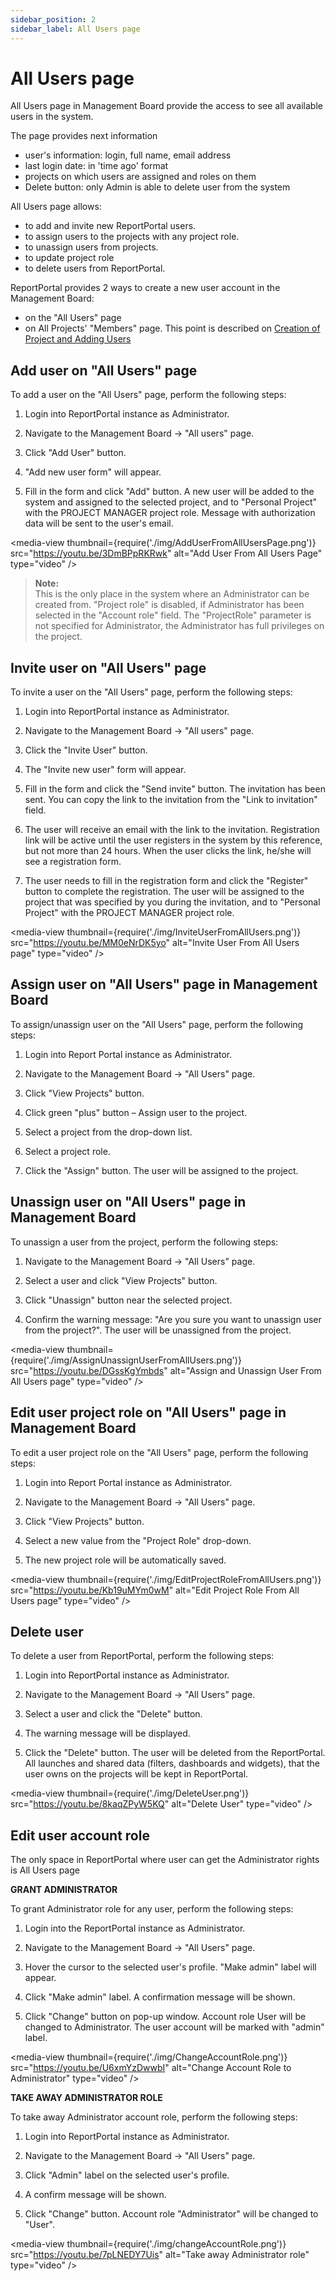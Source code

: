 ```yaml
---
sidebar_position: 2
sidebar_label: All Users page
---
```


# All Users page

All Users page in Management Board provide the access to see all available users in the system.

The page provides next information
 * user's information: login, full name, email address
 * last login date: in 'time ago' format
 * projects on which users are assigned and roles on them
 * Delete button: only Admin is able to delete user from the system

All Users page allows: 
 - to add and invite new ReportPortal users.
 - to assign users to the projects with any project role.
 - to unassign users from projects.
 - to update project role
 - to delete users from ReportPortal.

ReportPortal provides 2 ways to create a new user account in the Management Board:

- on the "All Users" page
- on All Projects' "Members" page. This point is described on
[Creation of Project and Adding Users](/report-poral-configuration/CreationOfProjectAndAddingUsers)

## Add user on "All Users" page

To add a user on the "All Users" page, perform the following steps:

1. Login into ReportPortal instance as Administrator.

2. Navigate to the Management Board -\> "All users" page.

3. Click "Add User" button.

4. "Add new user form" will appear.

5. Fill in the form and click "Add" button. A new user will be added to
  the system and assigned to the selected project, and to "Personal Project" with the 
  PROJECT MANAGER project role. Message with authorization data will be sent to the user's email.

<media-view thumbnail={require('./img/AddUserFromAllUsersPage.png')} src="https://youtu.be/3DmBPpRKRwk" alt="Add User From All Users Page" type="video" />

>**Note:**  
This is the only place in the system where an Administrator can be created
from. "Project role" is disabled, if Administrator has been selected in the
"Account role" field. The "ProjectRole" parameter is not specified for
Administrator, the Administrator has full privileges on the project.

## Invite user on "All Users" page

To invite a user on the "All Users" page, perform the following steps:

1. Login into ReportPortal instance as Administrator.

2. Navigate to the Management Board -\> "All users" page.

3. Click the "Invite User" button.

4. The "Invite new user" form will appear.

5. Fill in the form and click the "Send invite" button. The invitation
    has been sent. You can copy the link to the invitation from the "Link to
    invitation" field.

6. The user will receive an email with the link to the invitation. Registration
link will be active until the user registers in the system by this reference,
but not more than 24 hours. When the user clicks the link, he/she will see a registration form.

7. The user needs to fill in the registration form and click the "Register" button to complete the registration. 
The user will be assigned to the project that was specified by you during the invitation, 
and to "Personal Project" with the PROJECT MANAGER project role. 

<media-view thumbnail={require('./img/InviteUserFromAllUsers.png')} src="https://youtu.be/MM0eNrDK5yo" alt="Invite User From All Users page" type="video" />

## Assign user on "All Users" page in Management Board

To assign/unassign user on the "All Users" page, perform the following
steps:

1. Login into Report Portal instance as Administrator.

2. Navigate to the Management Board -\> "All Users" page.

3. Click "View Projects" button.

4. Click green "plus" button – Assign user to the project.

5. Select a project from the drop-down list.

6. Select a project role.

7. Click the "Assign" button. The user will be assigned to the project.

## Unassign user on "All Users" page in Management Board

To unassign a user from the project, perform the following steps:

1. Navigate to the Management Board -\> "All Users" page.

2. Select a user and click "View Projects" button.

3. Click "Unassign" button near the selected project.

4. Confirm the warning message: "Are you sure you want to unassign
    user from the project?". The user will be unassigned from the project.

<media-view thumbnail={require('./img/AssignUnassignUserFromAllUsers.png')} src="https://youtu.be/DGssKgYmbds" alt="Assign and Unassign User From All Users page" type="video" />

## Edit user project role on "All Users" page in Management Board

To edit a user project role on the "All Users" page, perform the following
steps:

1. Login into Report Portal instance as Administrator.

2. Navigate to the Management Board -\> "All Users" page.

3. Click "View Projects" button.

4. Select a new value from the "Project Role" drop-down.

5. The new project role will be automatically saved.

<media-view thumbnail={require('./img/EditProjectRoleFromAllUsers.png')} src="https://youtu.be/Kb19uMYm0wM" alt="Edit Project Role From All Users page" type="video" />

## Delete user

To delete a user from ReportPortal, perform the following steps:

1. Login into ReportPortal instance as Administrator.

2. Navigate to the Management Board -\> "All Users" page.

3. Select a user and click the "Delete" button.

4. The warning message will be displayed.

5. Click the "Delete" button. The user will be deleted from the ReportPortal. All launches and shared data (filters, 
dashboards and widgets), that the user owns on the projects will be kept in ReportPortal.

<media-view thumbnail={require('./img/DeleteUser.png')} src="https://youtu.be/8kaqZPyW5KQ" alt="Delete User" type="video" />

## Edit user account role

The only space in ReportPortal where user can get the Administrator rights is All Users page

**GRANT ADMINISTRATOR**

To grant Administrator role for any user, perform the following steps:

1. Login into the ReportPortal instance as Administrator.

2. Navigate to the Management Board -\> "All Users" page.

3. Hover the cursor to the selected user's profile. "Make admin" label will
    appear.

4. Click "Make admin" label. A confirmation message will be shown.

5. Click "Change" button on pop-up window. Account role User will be changed to
    Administrator. The user account will be marked with "admin" label.

<media-view thumbnail={require('./img/ChangeAccountRole.png')} src="https://youtu.be/U6xmYzDwwbI" alt="Change Account Role to Administrator" type="video" />

**TAKE AWAY ADMINISTRATOR ROLE**

To take away Administrator account role, perform the following steps:

1. Login into ReportPortal instance as Administrator.

2. Navigate to the Management Board -\> "All Users" page.

3. Click "Admin" label on the selected user's profile.

4. A confirm message will be shown.

5. Click "Change" button. Account role "Administrator" will be changed to
    "User".

<media-view thumbnail={require('./img/changeAccountRole.png')} src="https://youtu.be/7pLNEDY7Uis" alt="Take away Administrator role" type="video" />
